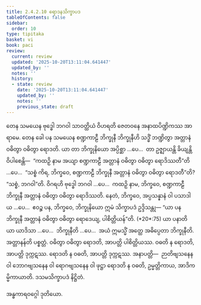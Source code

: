 ```yaml
---
title: 2.4.2.10 ရောဒနသိက္ခာပဒ
tableOfContents: false
sidebar:
  order: 10
type: tipitaka
basket: vi
book: paci
review:
  current: review
  updated: '2025-10-20T13:11:04.641447'
  updated_by: ''
  notes: ''
  history:
  - state: review
    date: '2025-10-20T13:11:04.641447'
    updated_by: ''
    notes: ''
    previous_state: draft
---
```



<DynamicBreadcrumb />


<ReviewStatus review={frontmatter.review} showDetails={true} />

<HypothesisAnnotation frontmatter={frontmatter} />

<Division number="879" book="paci" e="ch" v="2" p="364">

<Paragraph number="2779" book="paci">
တေန သမယေန ဗုဒ္ဓေါ ဘဂဝါ သာဝတ္ထိယံ ဝိဟရတိ ဇေတဝနေ အနာထပိဏ္ဍိကဿ အာရာမေ. တေန ခေါ ပန သမယေန စဏ္ဍကာဠီ ဘိက္ခုနီ ဘိက္ခုနီဟိ သဒ္ဓိံ ဘဏ္ဍိတွာ အတ္တာနံ ဝဓိတွာ ဝဓိတွာ ရောဒတိ. ယာ တာ ဘိက္ခုနိယော အပ္ပိစ္ဆာ …ပေ…  တာ ဥဇ္ဈာယန္တိ ခိယျန္တိ ဝိပါစေန္တိ—  “ကထဉှိ နာမ အယျာ စဏ္ဍကာဠီ အတ္တာနံ ဝဓိတွာ ဝဓိတွာ ရောဒိဿတီ”တိ …ပေ…  “သစ္စံ ကိရ, ဘိက္ခဝေ, စဏ္ဍကာဠီ ဘိက္ခုနီ အတ္တာနံ ဝဓိတွာ ဝဓိတွာ ရောဒတီ”တိ? “သစ္စံ, ဘဂဝါ”တိ. ဝိဂရဟိ ဗုဒ္ဓေါ ဘဂဝါ …ပေ…  ကထဉှိ နာမ, ဘိက္ခဝေ, စဏ္ဍကာဠီ ဘိက္ခုနီ အတ္တာနံ ဝဓိတွာ ဝဓိတွာ ရောဒိဿတိ. နေတံ, ဘိက္ခဝေ, အပ္ပသန္နာနံ ဝါ ပသာဒါယ …ပေ…  ဧဝဉ္စ ပန, ဘိက္ခဝေ, ဘိက္ခုနိယော ဣမံ သိက္ခာပဒံ ဥဒ္ဒိသန္တု—
</Paragraph>

</Division>
<Division number="880" book="paci" e="ch" v="2" p="365">

<Paragraph number="2780" book="paci">
<Emphasis>“ယာ ပန ဘိက္ခုနီ အတ္တာနံ ဝဓိတွာ ဝဓိတွာ ရောဒေယျ, ပါစိတ္တိယန်”</Emphasis>တိ. (*20*:<Emphasis>75</Emphasis>)
</Paragraph>

</Division>
<Division number="881" book="paci" e="ch" v="2" p="365">

<Paragraph number="2781" book="paci">
<Emphasis>ယာ ပနာ</Emphasis>တိ ယာ ယာဒိသာ …ပေ…  <Emphasis>ဘိက္ခုနီ</Emphasis>တိ …ပေ…  အယံ ဣမသ္မိံ အတ္ထေ အဓိပ္ပေတာ ဘိက္ခုနီတိ.
</Paragraph>

<Paragraph number="2782" book="paci">
<Emphasis>အတ္တာနန်</Emphasis>တိ ပစ္စတ္တံ. ဝဓိတွာ ဝဓိတွာ ရောဒတိ, အာပတ္တိ ပါစိတ္တိယဿ. ဝဓတိ န ရောဒတိ, အာပတ္တိ ဒုက္ကဋဿ. ရောဒတိ န ဝဓတိ, အာပတ္တိ ဒုက္ကဋဿ.
</Paragraph>

</Division>
<Division number="882" book="paci" e="ch" v="2" p="365">

<Paragraph number="2783" book="paci">
အနာပတ္တိ—  ဉာတိဗျသနေန ဝါ ဘောဂဗျသနေန ဝါ ရောဂဗျသနေန ဝါ ဖုဋ္ဌာ ရောဒတိ န ဝဓတိ, ဥမ္မတ္တိကာယ, အာဒိကမ္မိကာယာတိ.

</Paragraph>
</Division>

<Paragraph number="2784" type="center" book="paci">
ဒသမသိက္ခာပဒံ နိဋ္ဌိတံ.

  
အန္ဓကာရဝဂ္ဂေါ ဒုတိယော.
</Paragraph>